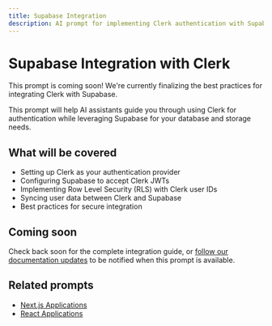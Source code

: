 ```yaml
---
title: Supabase Integration
description: AI prompt for implementing Clerk authentication with Supabase database and storage
---
```


# Supabase Integration with Clerk

<Callout type="info">
  This prompt is coming soon! We're currently finalizing the best practices for integrating Clerk with Supabase.
</Callout>

This prompt will help AI assistants guide you through using Clerk for authentication while leveraging Supabase for your database and storage needs.

## What will be covered

- Setting up Clerk as your authentication provider
- Configuring Supabase to accept Clerk JWTs
- Implementing Row Level Security (RLS) with Clerk user IDs
- Syncing user data between Clerk and Supabase
- Best practices for secure integration

## Coming soon

Check back soon for the complete integration guide, or [follow our documentation updates](https://github.com/clerk/clerk-docs) to be notified when this prompt is available.

## Related prompts

- [Next.js Applications](/docs/ai-prompts/nextjs)
- [React Applications](/docs/ai-prompts/react)